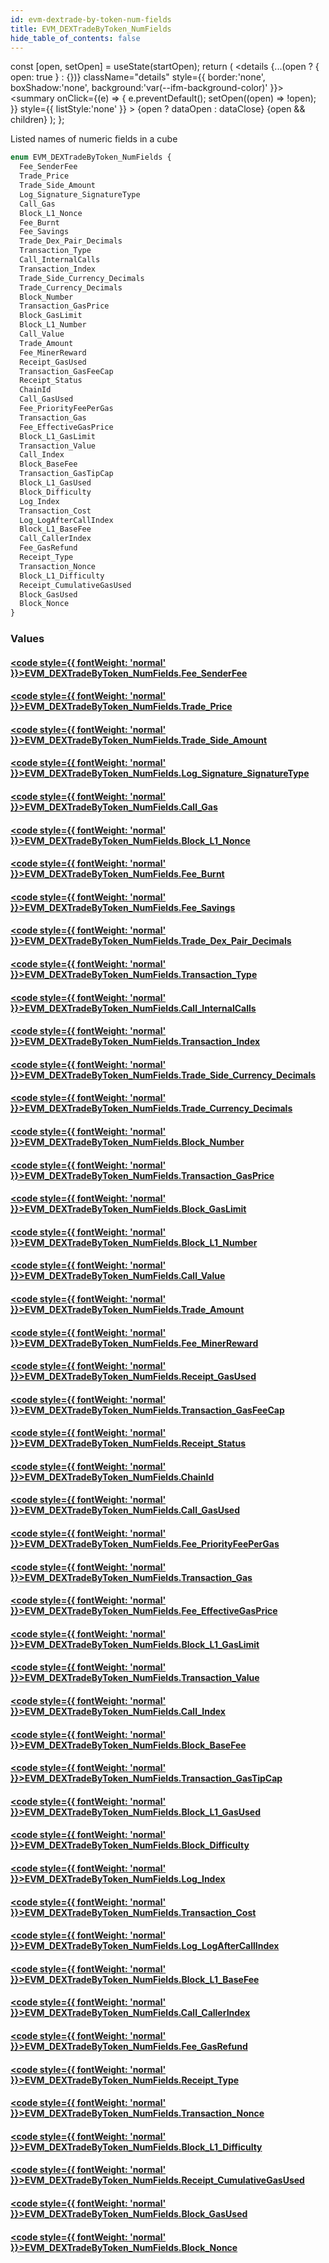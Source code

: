 ```yaml
---
id: evm-dextrade-by-token-num-fields
title: EVM_DEXTradeByToken_NumFields
hide_table_of_contents: false
---
```







  const [open, setOpen] = useState(startOpen);
  return (
    <details {...(open ? { open: true } : {})} className="details" style={{ border:'none', boxShadow:'none', background:'var(--ifm-background-color)' }}>
      <summary
        onClick={(e) => {
          e.preventDefault();
          setOpen((open) => !open);
        }}
        style={{ listStyle:'none' }}
      >
      {open ? dataOpen : dataClose}
      </summary>
      {open && children}
    </details>
  );
};




Listed names of numeric fields in a cube


```graphql
enum EVM_DEXTradeByToken_NumFields {
  Fee_SenderFee
  Trade_Price
  Trade_Side_Amount
  Log_Signature_SignatureType
  Call_Gas
  Block_L1_Nonce
  Fee_Burnt
  Fee_Savings
  Trade_Dex_Pair_Decimals
  Transaction_Type
  Call_InternalCalls
  Transaction_Index
  Trade_Side_Currency_Decimals
  Trade_Currency_Decimals
  Block_Number
  Transaction_GasPrice
  Block_GasLimit
  Block_L1_Number
  Call_Value
  Trade_Amount
  Fee_MinerReward
  Receipt_GasUsed
  Transaction_GasFeeCap
  Receipt_Status
  ChainId
  Call_GasUsed
  Fee_PriorityFeePerGas
  Transaction_Gas
  Fee_EffectiveGasPrice
  Block_L1_GasLimit
  Transaction_Value
  Call_Index
  Block_BaseFee
  Transaction_GasTipCap
  Block_L1_GasUsed
  Block_Difficulty
  Log_Index
  Transaction_Cost
  Log_LogAfterCallIndex
  Block_L1_BaseFee
  Call_CallerIndex
  Fee_GasRefund
  Receipt_Type
  Transaction_Nonce
  Block_L1_Difficulty
  Receipt_CumulativeGasUsed
  Block_GasUsed
  Block_Nonce
}
```




### Values

#### [<code style={{ fontWeight: 'normal' }}>EVM_DEXTradeByToken_NumFields.<b>Fee_SenderFee</b></code>](#) 
> 
> 

#### [<code style={{ fontWeight: 'normal' }}>EVM_DEXTradeByToken_NumFields.<b>Trade_Price</b></code>](#) 
> 
> 

#### [<code style={{ fontWeight: 'normal' }}>EVM_DEXTradeByToken_NumFields.<b>Trade_Side_Amount</b></code>](#) 
> 
> 

#### [<code style={{ fontWeight: 'normal' }}>EVM_DEXTradeByToken_NumFields.<b>Log_Signature_SignatureType</b></code>](#) 
> 
> 

#### [<code style={{ fontWeight: 'normal' }}>EVM_DEXTradeByToken_NumFields.<b>Call_Gas</b></code>](#) 
> 
> 

#### [<code style={{ fontWeight: 'normal' }}>EVM_DEXTradeByToken_NumFields.<b>Block_L1_Nonce</b></code>](#) 
> 
> 

#### [<code style={{ fontWeight: 'normal' }}>EVM_DEXTradeByToken_NumFields.<b>Fee_Burnt</b></code>](#) 
> 
> 

#### [<code style={{ fontWeight: 'normal' }}>EVM_DEXTradeByToken_NumFields.<b>Fee_Savings</b></code>](#) 
> 
> 

#### [<code style={{ fontWeight: 'normal' }}>EVM_DEXTradeByToken_NumFields.<b>Trade_Dex_Pair_Decimals</b></code>](#) 
> 
> 

#### [<code style={{ fontWeight: 'normal' }}>EVM_DEXTradeByToken_NumFields.<b>Transaction_Type</b></code>](#) 
> 
> 

#### [<code style={{ fontWeight: 'normal' }}>EVM_DEXTradeByToken_NumFields.<b>Call_InternalCalls</b></code>](#) 
> 
> 

#### [<code style={{ fontWeight: 'normal' }}>EVM_DEXTradeByToken_NumFields.<b>Transaction_Index</b></code>](#) 
> 
> 

#### [<code style={{ fontWeight: 'normal' }}>EVM_DEXTradeByToken_NumFields.<b>Trade_Side_Currency_Decimals</b></code>](#) 
> 
> 

#### [<code style={{ fontWeight: 'normal' }}>EVM_DEXTradeByToken_NumFields.<b>Trade_Currency_Decimals</b></code>](#) 
> 
> 

#### [<code style={{ fontWeight: 'normal' }}>EVM_DEXTradeByToken_NumFields.<b>Block_Number</b></code>](#) 
> 
> 

#### [<code style={{ fontWeight: 'normal' }}>EVM_DEXTradeByToken_NumFields.<b>Transaction_GasPrice</b></code>](#) 
> 
> 

#### [<code style={{ fontWeight: 'normal' }}>EVM_DEXTradeByToken_NumFields.<b>Block_GasLimit</b></code>](#) 
> 
> 

#### [<code style={{ fontWeight: 'normal' }}>EVM_DEXTradeByToken_NumFields.<b>Block_L1_Number</b></code>](#) 
> 
> 

#### [<code style={{ fontWeight: 'normal' }}>EVM_DEXTradeByToken_NumFields.<b>Call_Value</b></code>](#) 
> 
> 

#### [<code style={{ fontWeight: 'normal' }}>EVM_DEXTradeByToken_NumFields.<b>Trade_Amount</b></code>](#) 
> 
> 

#### [<code style={{ fontWeight: 'normal' }}>EVM_DEXTradeByToken_NumFields.<b>Fee_MinerReward</b></code>](#) 
> 
> 

#### [<code style={{ fontWeight: 'normal' }}>EVM_DEXTradeByToken_NumFields.<b>Receipt_GasUsed</b></code>](#) 
> 
> 

#### [<code style={{ fontWeight: 'normal' }}>EVM_DEXTradeByToken_NumFields.<b>Transaction_GasFeeCap</b></code>](#) 
> 
> 

#### [<code style={{ fontWeight: 'normal' }}>EVM_DEXTradeByToken_NumFields.<b>Receipt_Status</b></code>](#) 
> 
> 

#### [<code style={{ fontWeight: 'normal' }}>EVM_DEXTradeByToken_NumFields.<b>ChainId</b></code>](#) 
> 
> 

#### [<code style={{ fontWeight: 'normal' }}>EVM_DEXTradeByToken_NumFields.<b>Call_GasUsed</b></code>](#) 
> 
> 

#### [<code style={{ fontWeight: 'normal' }}>EVM_DEXTradeByToken_NumFields.<b>Fee_PriorityFeePerGas</b></code>](#) 
> 
> 

#### [<code style={{ fontWeight: 'normal' }}>EVM_DEXTradeByToken_NumFields.<b>Transaction_Gas</b></code>](#) 
> 
> 

#### [<code style={{ fontWeight: 'normal' }}>EVM_DEXTradeByToken_NumFields.<b>Fee_EffectiveGasPrice</b></code>](#) 
> 
> 

#### [<code style={{ fontWeight: 'normal' }}>EVM_DEXTradeByToken_NumFields.<b>Block_L1_GasLimit</b></code>](#) 
> 
> 

#### [<code style={{ fontWeight: 'normal' }}>EVM_DEXTradeByToken_NumFields.<b>Transaction_Value</b></code>](#) 
> 
> 

#### [<code style={{ fontWeight: 'normal' }}>EVM_DEXTradeByToken_NumFields.<b>Call_Index</b></code>](#) 
> 
> 

#### [<code style={{ fontWeight: 'normal' }}>EVM_DEXTradeByToken_NumFields.<b>Block_BaseFee</b></code>](#) 
> 
> 

#### [<code style={{ fontWeight: 'normal' }}>EVM_DEXTradeByToken_NumFields.<b>Transaction_GasTipCap</b></code>](#) 
> 
> 

#### [<code style={{ fontWeight: 'normal' }}>EVM_DEXTradeByToken_NumFields.<b>Block_L1_GasUsed</b></code>](#) 
> 
> 

#### [<code style={{ fontWeight: 'normal' }}>EVM_DEXTradeByToken_NumFields.<b>Block_Difficulty</b></code>](#) 
> 
> 

#### [<code style={{ fontWeight: 'normal' }}>EVM_DEXTradeByToken_NumFields.<b>Log_Index</b></code>](#) 
> 
> 

#### [<code style={{ fontWeight: 'normal' }}>EVM_DEXTradeByToken_NumFields.<b>Transaction_Cost</b></code>](#) 
> 
> 

#### [<code style={{ fontWeight: 'normal' }}>EVM_DEXTradeByToken_NumFields.<b>Log_LogAfterCallIndex</b></code>](#) 
> 
> 

#### [<code style={{ fontWeight: 'normal' }}>EVM_DEXTradeByToken_NumFields.<b>Block_L1_BaseFee</b></code>](#) 
> 
> 

#### [<code style={{ fontWeight: 'normal' }}>EVM_DEXTradeByToken_NumFields.<b>Call_CallerIndex</b></code>](#) 
> 
> 

#### [<code style={{ fontWeight: 'normal' }}>EVM_DEXTradeByToken_NumFields.<b>Fee_GasRefund</b></code>](#) 
> 
> 

#### [<code style={{ fontWeight: 'normal' }}>EVM_DEXTradeByToken_NumFields.<b>Receipt_Type</b></code>](#) 
> 
> 

#### [<code style={{ fontWeight: 'normal' }}>EVM_DEXTradeByToken_NumFields.<b>Transaction_Nonce</b></code>](#) 
> 
> 

#### [<code style={{ fontWeight: 'normal' }}>EVM_DEXTradeByToken_NumFields.<b>Block_L1_Difficulty</b></code>](#) 
> 
> 

#### [<code style={{ fontWeight: 'normal' }}>EVM_DEXTradeByToken_NumFields.<b>Receipt_CumulativeGasUsed</b></code>](#) 
> 
> 

#### [<code style={{ fontWeight: 'normal' }}>EVM_DEXTradeByToken_NumFields.<b>Block_GasUsed</b></code>](#) 
> 
> 

#### [<code style={{ fontWeight: 'normal' }}>EVM_DEXTradeByToken_NumFields.<b>Block_Nonce</b></code>](#) 
> 
> 



